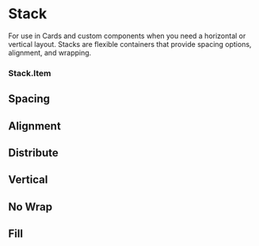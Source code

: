 

<Meta title="Structure/Stack" component={Stack} />

# Stack

For use in Cards and custom components when you need a horizontal or vertical layout. Stacks are flexible containers that provide spacing options, alignment, and wrapping.

<Canvas>
    <Story story={stories.Default} name="Default" />
</Canvas>

<ArgsTable story="Default" />

### Stack.Item

<ArgsTable of={Stack.Item} />

## Spacing

<Canvas>
    <Story story={stories.Spacing} />
</Canvas>

## Alignment

<Canvas>
    <Story story={stories.Alignment} />
</Canvas>

## Distribute

<Canvas>
    <Story story={stories.Distribution} />
</Canvas>

## Vertical

<Canvas>
    <Story story={stories.Vertical} />
</Canvas>

## No Wrap

<Canvas>
    <Story story={stories.NoWrap} />
</Canvas>

## Fill

<Canvas>
    <Story story={stories.Fill} />
</Canvas>
